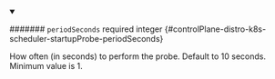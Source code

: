 
<details className="config-field" data-expandable="false" open>
<summary>

####### `periodSeconds` <span className="config-field-required" data-required="false">required</span> <span className="config-field-type">integer</span> <span className="config-field-default"></span> <span className="config-field-enum"></span> {#controlPlane-distro-k8s-scheduler-startupProbe-periodSeconds}

How often (in seconds) to perform the probe.
Default to 10 seconds. Minimum value is 1.

</summary>



</details>
